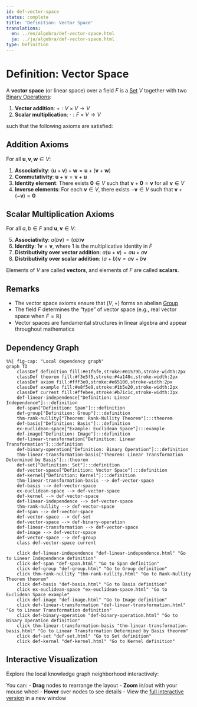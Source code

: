 ```yaml
---
id: def-vector-space
status: complete
title: 'Definition: Vector Space'
translations:
  en: ../en/algebra/def-vector-space.html
  ja: ../ja/algebra/def-vector-space.html
type: Definition
---
```


# Definition: Vector Space {#def-vector-space}

A **vector space** (or linear space) over a field $F$ is a [Set](../logic-set-theory/def-set.qmd) $V$ together with two [Binary Operations](def-binary-operation.qmd):

1. **Vector addition**: $+ : V \times V \to V$
2. **Scalar multiplication**: $\cdot : F \times V \to V$

such that the following axioms are satisfied:

## Addition Axioms

For all $\mathbf{u}, \mathbf{v}, \mathbf{w} \in V$:

1. **Associativity**: $(\mathbf{u} + \mathbf{v}) + \mathbf{w} = \mathbf{u} + (\mathbf{v} + \mathbf{w})$
2. **Commutativity**: $\mathbf{u} + \mathbf{v} = \mathbf{v} + \mathbf{u}$
3. **Identity element**: There exists $\mathbf{0} \in V$ such that $\mathbf{v} + \mathbf{0} = \mathbf{v}$ for all $\mathbf{v} \in V$
4. **Inverse elements**: For each $\mathbf{v} \in V$, there exists $-\mathbf{v} \in V$ such that $\mathbf{v} + (-\mathbf{v}) = \mathbf{0}$

## Scalar Multiplication Axioms

For all $a, b \in F$ and $\mathbf{u}, \mathbf{v} \in V$:

5. **Associativity**: $a(b\mathbf{v}) = (ab)\mathbf{v}$
6. **Identity**: $1\mathbf{v} = \mathbf{v}$, where $1$ is the multiplicative identity in $F$
7. **Distributivity over vector addition**: $a(\mathbf{u} + \mathbf{v}) = a\mathbf{u} + a\mathbf{v}$
8. **Distributivity over scalar addition**: $(a + b)\mathbf{v} = a\mathbf{v} + b\mathbf{v}$

Elements of $V$ are called **vectors**, and elements of $F$ are called **scalars**.

## Remarks

- The vector space axioms ensure that $(V, +)$ forms an abelian [Group](def-group.qmd)
- The field $F$ determines the "type" of vector space (e.g., real vector space when $F = \mathbb{R}$)
- Vector spaces are fundamental structures in linear algebra and appear throughout mathematics

## Dependency Graph

```mermaid
%%| fig-cap: "Local dependency graph"
graph TD
    classDef definition fill:#e1f5fe,stroke:#01579b,stroke-width:2px
    classDef theorem fill:#f3e5f5,stroke:#4a148c,stroke-width:2px
    classDef axiom fill:#fff3e0,stroke:#e65100,stroke-width:2px
    classDef example fill:#e8f5e9,stroke:#1b5e20,stroke-width:2px
    classDef current fill:#ffebee,stroke:#b71c1c,stroke-width:3px
    def-linear-independence["Definition: Linear Independence"]:::definition
    def-span["Definition: Span"]:::definition
    def-group["Definition: Group"]:::definition
    thm-rank-nullity["Theorem: Rank-Nullity Theorem"]:::theorem
    def-basis["Definition: Basis"]:::definition
    ex-euclidean-space["Example: Euclidean Space"]:::example
    def-image["Definition: Image"]:::definition
    def-linear-transformation["Definition: Linear Transformation"]:::definition
    def-binary-operation["Definition: Binary Operation"]:::definition
    thm-linear-transformation-basis["Theorem: Linear Transformation Determined by Basis"]:::theorem
    def-set["Definition: Set"]:::definition
    def-vector-space["Definition: Vector Space"]:::definition
    def-kernel["Definition: Kernel"]:::definition
    thm-linear-transformation-basis --> def-vector-space
    def-basis --> def-vector-space
    ex-euclidean-space --> def-vector-space
    def-kernel --> def-vector-space
    def-linear-independence --> def-vector-space
    thm-rank-nullity --> def-vector-space
    def-span --> def-vector-space
    def-vector-space --> def-set
    def-vector-space --> def-binary-operation
    def-linear-transformation --> def-vector-space
    def-image --> def-vector-space
    def-vector-space --> def-group
    class def-vector-space current

    click def-linear-independence "def-linear-independence.html" "Go to Linear Independence definition"
    click def-span "def-span.html" "Go to Span definition"
    click def-group "def-group.html" "Go to Group definition"
    click thm-rank-nullity "thm-rank-nullity.html" "Go to Rank-Nullity Theorem theorem"
    click def-basis "def-basis.html" "Go to Basis definition"
    click ex-euclidean-space "ex-euclidean-space.html" "Go to Euclidean Space example"
    click def-image "def-image.html" "Go to Image definition"
    click def-linear-transformation "def-linear-transformation.html" "Go to Linear Transformation definition"
    click def-binary-operation "def-binary-operation.html" "Go to Binary Operation definition"
    click thm-linear-transformation-basis "thm-linear-transformation-basis.html" "Go to Linear Transformation Determined by Basis theorem"
    click def-set "def-set.html" "Go to Set definition"
    click def-kernel "def-kernel.html" "Go to Kernel definition"
```

## Interactive Visualization

Explore the local knowledge graph neighborhood interactively:

::: {.graph-viz data-id="def-vector-space" data-width="700" data-height="500"}
:::

You can:
- **Drag** nodes to rearrange the layout
- **Zoom** in/out with your mouse wheel
- **Hover** over nodes to see details
- View the [full interactive version](../../output/interactive/def-vector-space.html){target="_blank"} in a new window
